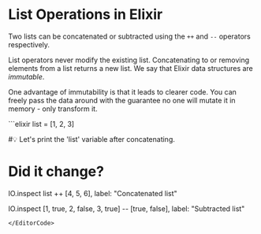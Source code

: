 
# List Operations in Elixir

Two lists can be concatenated or subtracted using the `++` and `--` operators respectively.

List operators never modify the existing list. Concatenating to or removing elements from a list returns a new list. We say that Elixir data structures are *immutable*.

One advantage of immutability is that it leads to clearer code. You can freely pass the data around with the guarantee no one will mutate it in memory - only transform it.

<EditorCode>
```elixir
list = [1, 2, 3]

#💡 Let's print the 'list' variable after concatenating.
# Did it change?
IO.inspect list ++ [4, 5, 6], label: "Concatenated list"

IO.inspect [1, true, 2, false, 3, true] -- [true, false],
  label: "Subtracted list"
```
</EditorCode>
